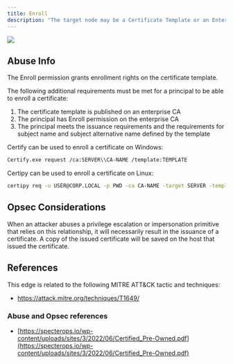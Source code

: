---
title: Enroll
description: "The target node may be a Certificate Template or an Enterprise Certification Authority."
---
<img src="/assets/enterprise-AND-community-edition-pill-tag.svg"/> 


## Abuse Info

The Enroll permission grants enrollment rights on the certificate template. 

The following additional requirements must be met for a principal to be able to enroll a certificate:

1.  The certificate template is published on an enterprise CA
2.  The principal has Enroll permission on the enterprise CA
3.  The principal meets the issuance requirements and the requirements for subject name and subject alternative name defined by the template

Certify can be used to enroll a certificate on Windows:

```bash
Certify.exe request /ca:SERVER\\CA-NAME /template:TEMPLATE
```

Certipy can be used to enroll a certificate on Linux:

```bash
certipy req -u USER@CORP.LOCAL -p PWD -ca CA-NAME -target SERVER -template TEMPLATE
```

## Opsec Considerations

When an attacker abuses a privilege escalation or impersonation primitive that relies on this relationship, it will necessarily result in the issuance of a certificate. A copy of the issued certificate will be saved on the host that issued the certificate.

## References

This edge is related to the following MITRE ATT&CK tactic and techniques:

* https://attack.mitre.org/techniques/T1649/

### Abuse and Opsec references

* [https://specterops.io/wp-content/uploads/sites/3/2022/06/Certified_Pre-Owned.pdf](https://specterops.io/wp-content/uploads/sites/3/2022/06/Certified_Pre-Owned.pdf)

